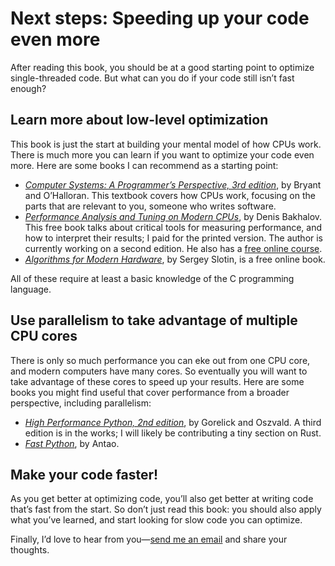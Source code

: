 # Next steps: Speeding up your code even more

After reading this book, you should be at a good starting point to optimize single-threaded code.
But what can you do if your code still isn't fast enough?

## Learn more about low-level optimization

This book is just the start at building your mental model of how CPUs work.
There is much more you can learn if you want to optimize your code even more.
Here are some books I can recommend as a starting point:

* [_Computer Systems: A Programmer's Perspective, 3rd edition_](https://csapp.cs.cmu.edu/), by Bryant and O'Halloran.
  This textbook covers how CPUs work, focusing on the parts that are relevant to you, someone who writes software.
* [_Performance Analysis and Tuning on Modern CPUs_](https://book.easyperf.net/perf_book), by Denis Bakhalov.
  This free book talks about critical tools for measuring performance, and how to interpret their results; I paid for the printed version.
  The author is currently working on a second edition.
  He also has a [free online course](https://github.com/dendibakh/perf-ninja).
* [_Algorithms for Modern Hardware_](https://en.algorithmica.org/hpc/), by Sergey Slotin, is a free online book.

All of these require at least a basic knowledge of the C programming language.

## Use parallelism to take advantage of multiple CPU cores

There is only so much performance you can eke out from one CPU core, and modern computers have many cores.
So eventually you will want to take advantage of these cores to speed up your results.
Here are some books you might find useful that cover performance from a broader perspective, including parallelism:

* [_High Performance Python, 2nd edition_](https://www.oreilly.com/library/view/high-performance-python/9781492055013/), by Gorelick and Oszvald.
  A third edition is in the works; I will likely be contributing a tiny section on Rust.
* [_Fast Python_](https://www.manning.com/books/fast-python), by Antao.

## Make your code faster!

As you get better at optimizing code, you'll also get better at writing code that's fast from the start.
So don't just read this book: you should also apply what you've learned, and start looking for slow code you can optimize.

Finally, I'd love to hear from you—[send me an email](mailto:itamar@pythonspeed.com) and share your thoughts.
